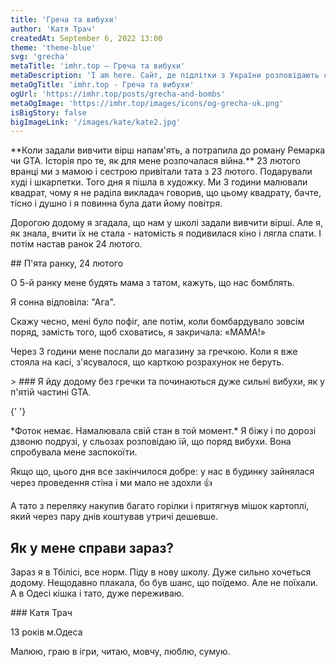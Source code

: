 ```yaml
---
title: 'Греча та вибухи'
author: 'Катя Трач'
createdAt: September 6, 2022 13:00
theme: 'theme-blue'
svg: 'grecha'
metaTitle: 'imhr.top — Греча та вибухи'
metaDescription: 'I am here. Сайт, де підлітки з України розповідають свої історії.'
metaOgTitle: 'imhr.top - Греча та вибухи'
ogUrl: 'https://imhr.top/posts/grecha-and-bombs'
metaOgImage: 'https://imhr.top/images/icons/og-grecha-uk.png'
isBigStory: false
bigImageLink: '/images/kate/kate2.jpg'
---
```


<Heading img="/images/kate/kate.jpg" photoLeft />

<Medium>
  **Коли задали вивчити вірш напам'ять, а потрапила до роману Ремарка чи GTA.
  Історія про те, як для мене розпочалася війна.**
</Medium>

<HorizontalPhoto src="/images/kate/kate-sasha.jpg" photoDescription='Ми з сестрою'>
  23 лютого вранці ми з мамою і сестрою привітали тата з 23 лютого. Подарували худі і шкарпетки. Того дня я пішла в художку. Ми 3 години малювали квадрат, чому я не раділа викладач говорив, що цьому квадрату, бачте, тісно і душно і я повинна була дати йому повітря.

Дорогою додому я згадала, що нам у школі задали вивчити вірші. Але я, як знала, вчити їх не стала - натомість я подивилася кіно і лягла спати. І потім настав ранок 24 лютого.

</HorizontalPhoto>

<Medium>
  ## П'ята ранку, 24 лютого

О 5-й ранку мене будять мама з татом, кажуть, що нас бомблять.

Я сонна відповіла: "Ага".

Скажу чесно, мені було пофіг, але потім, коли бомбардувало зовсім поряд, замість того, щоб сховатись, я закричала: «МАМА!»

Через 3 години мене послали до магазину за гречкою. Коли я вже стояла на касі, з'ясувалося, що карткою розрахунок не беруть.

</Medium>

<Large>
  > ### Я йду додому без гречки та починаються дуже сильні вибухи, як у п'ятій частині GTA.

{' '}

<PhotoAndText src="/images/kate/illustration.svg">
  *Фоток немає. Намалювала свій стан в той момент.*
</PhotoAndText>

</Large>

<Medium>
  Я біжу і по дорозі дзвоню подрузі, у сльозах розповідаю їй, що поряд вибухи. Вона спробувала мене заспокоїти.

Якщо що, цього дня все закінчилося добре: у нас в будинку зайнялася через проведення стіна і ми мало не здохли 👍

А тато з переляку накупив багато горілки і притягнув мішок картоплі, який через пару днів коштував утричі дешевше.

## Як у мене справи зараз?

Зараз я в Тбілісі, все норм. Піду в нову школу. Дуже сильно хочеться додому. Нещодавно плакала, бо був шанс, що поїдемо. Але не поїхали. А в Одесі кішка і тато, дуже переживаю.

</Medium>

<AuthorCard src='/images/kate/kate2.jpg'>
  ### Катя Трач

13 років м.Одеса

Малюю, граю в ігри, читаю, мовчу, люблю, сумую.

</AuthorCard>
